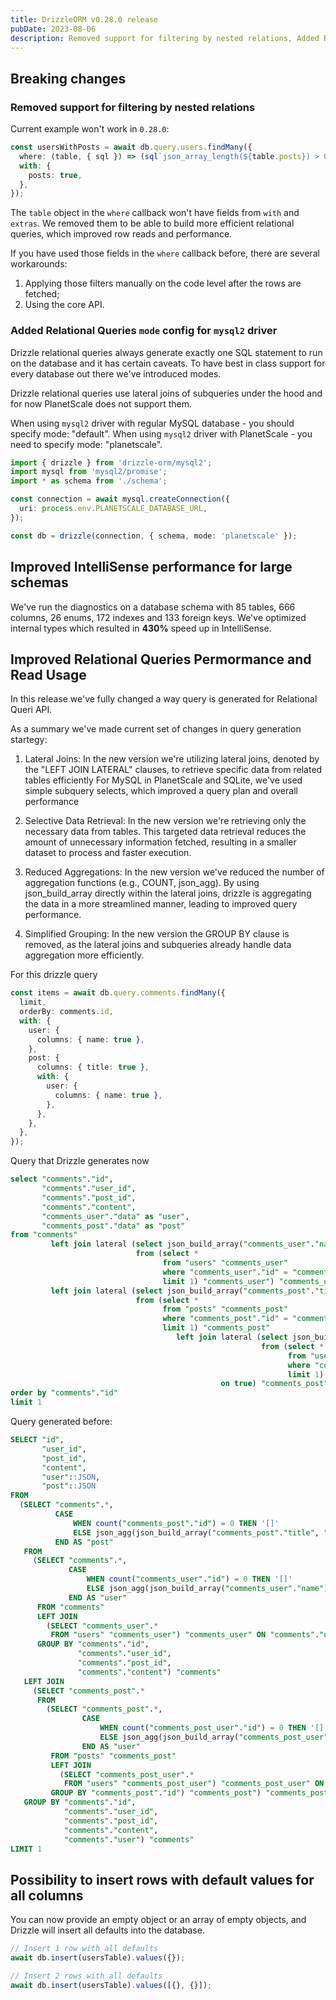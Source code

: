 ```yaml
---
title: DrizzleORM v0.28.0 release
pubDate: 2023-08-06
description: Removed support for filtering by nested relations, Added Relational Queries mode config for mysql2 driver, improved IntelliSense performance for large schemas, improved Relational Queries Permormance and Read Usage. Added possibility to insert rows with default values for all columns.
---
```


## Breaking changes

### Removed support for filtering by nested relations

Current example won't work in `0.28.0`:

```ts
const usersWithPosts = await db.query.users.findMany({
  where: (table, { sql }) => (sql`json_array_length(${table.posts}) > 0`),
  with: {
    posts: true,
  },
});
```

The `table` object in the `where` callback won't have fields from `with` and `extras`. We removed them to be able to build more efficient relational queries, which improved row reads and performance.

If you have used those fields in the `where` callback before, there are several workarounds:

1. Applying those filters manually on the code level after the rows are fetched;
2. Using the core API.

### Added Relational Queries `mode` config for `mysql2` driver

Drizzle relational queries always generate exactly one SQL statement to run on the database and it has certain caveats. To have best in class support for every database out there we've introduced modes.

Drizzle relational queries use lateral joins of subqueries under the hood and for now PlanetScale does not support them.

When using `mysql2` driver with regular MySQL database - you should specify mode: "default".
When using `mysql2` driver with PlanetScale - you need to specify mode: "planetscale".

```ts
import { drizzle } from 'drizzle-orm/mysql2';
import mysql from 'mysql2/promise';
import * as schema from './schema';

const connection = await mysql.createConnection({
  uri: process.env.PLANETSCALE_DATABASE_URL,
});

const db = drizzle(connection, { schema, mode: 'planetscale' });
```

## Improved IntelliSense performance for large schemas

We've run the diagnostics on a database schema with 85 tables, 666 columns, 26 enums, 172 indexes and 133 foreign keys. We've optimized internal types which resulted in **430%** speed up in IntelliSense.

## Improved Relational Queries Permormance and Read Usage

In this release we've fully changed a way query is generated for Relational Queri API.

As a summary we've made current set of changes in query generation startegy:

1. Lateral Joins: In the new version we're utilizing lateral joins, denoted by the "LEFT JOIN LATERAL" clauses, to retrieve specific data from related tables efficiently For MySQL in PlanetScale and SQLite, we've used simple subquery selects, which improved a query plan and overall performance

2. Selective Data Retrieval: In the new version we're retrieving only the necessary data from tables. This targeted data retrieval reduces the amount of unnecessary information fetched, resulting in a smaller dataset to process and faster execution.

3. Reduced Aggregations: In the new version we've reduced the number of aggregation functions (e.g., COUNT, json_agg). By using json_build_array directly within the lateral joins, drizzle is aggregating the data in a more streamlined manner, leading to improved query performance.

4. Simplified Grouping: In the new version the GROUP BY clause is removed, as the lateral joins and subqueries already handle data aggregation more efficiently.

For this drizzle query

```ts
const items = await db.query.comments.findMany({
  limit,
  orderBy: comments.id,
  with: {
    user: {
      columns: { name: true },
    },
    post: {
      columns: { title: true },
      with: {
        user: {
          columns: { name: true },
        },
      },
    },
  },
});
```

Query that Drizzle generates now

```sql
select "comments"."id",
       "comments"."user_id",
       "comments"."post_id",
       "comments"."content",
       "comments_user"."data" as "user",
       "comments_post"."data" as "post"
from "comments"
         left join lateral (select json_build_array("comments_user"."name") as "data"
                            from (select *
                                  from "users" "comments_user"
                                  where "comments_user"."id" = "comments"."user_id"
                                  limit 1) "comments_user") "comments_user" on true
         left join lateral (select json_build_array("comments_post"."title", "comments_post_user"."data") as "data"
                            from (select *
                                  from "posts" "comments_post"
                                  where "comments_post"."id" = "comments"."post_id"
                                  limit 1) "comments_post"
                                     left join lateral (select json_build_array("comments_post_user"."name") as "data"
                                                        from (select *
                                                              from "users" "comments_post_user"
                                                              where "comments_post_user"."id" = "comments_post"."user_id"
                                                              limit 1) "comments_post_user") "comments_post_user"
                                               on true) "comments_post" on true
order by "comments"."id"
limit 1
```

Query generated before:

```sql
SELECT "id",
       "user_id",
       "post_id",
       "content",
       "user"::JSON,
       "post"::JSON
FROM
  (SELECT "comments".*,
          CASE
              WHEN count("comments_post"."id") = 0 THEN '[]'
              ELSE json_agg(json_build_array("comments_post"."title", "comments_post"."user"::JSON))::text
          END AS "post"
   FROM
     (SELECT "comments".*,
             CASE
                 WHEN count("comments_user"."id") = 0 THEN '[]'
                 ELSE json_agg(json_build_array("comments_user"."name"))::text
             END AS "user"
      FROM "comments"
      LEFT JOIN
        (SELECT "comments_user".*
         FROM "users" "comments_user") "comments_user" ON "comments"."user_id" = "comments_user"."id"
      GROUP BY "comments"."id",
               "comments"."user_id",
               "comments"."post_id",
               "comments"."content") "comments"
   LEFT JOIN
     (SELECT "comments_post".*
      FROM
        (SELECT "comments_post".*,
                CASE
                    WHEN count("comments_post_user"."id") = 0 THEN '[]'
                    ELSE json_agg(json_build_array("comments_post_user"."name"))
                END AS "user"
         FROM "posts" "comments_post"
         LEFT JOIN
           (SELECT "comments_post_user".*
            FROM "users" "comments_post_user") "comments_post_user" ON "comments_post"."user_id" = "comments_post_user"."id"
         GROUP BY "comments_post"."id") "comments_post") "comments_post" ON "comments"."post_id" = "comments_post"."id"
   GROUP BY "comments"."id",
            "comments"."user_id",
            "comments"."post_id",
            "comments"."content",
            "comments"."user") "comments"
LIMIT 1
```

## Possibility to insert rows with default values for all columns

You can now provide an empty object or an array of empty objects, and Drizzle will insert all defaults into the database.

```ts
// Insert 1 row with all defaults
await db.insert(usersTable).values({});

// Insert 2 rows with all defaults
await db.insert(usersTable).values([{}, {}]);
```
